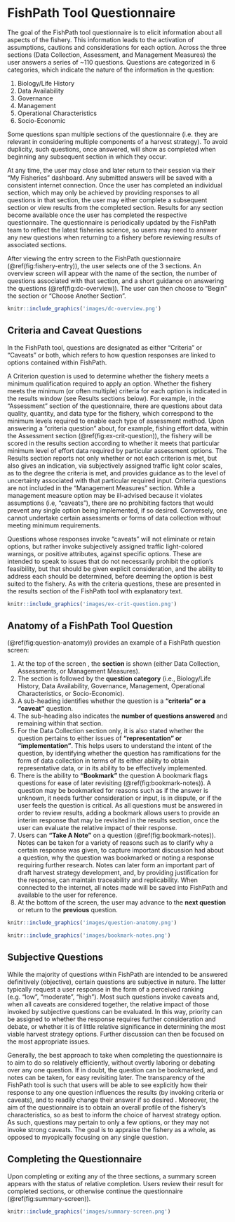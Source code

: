 # FishPath Tool Questionnaire

The goal of the FishPath tool questionnaire is to elicit information about all aspects of the fishery. This information leads to the activation of assumptions, cautions and considerations for each option. Across the three sections (Data Collection, Assessment, and Management Measures) the user answers a series of ~110 questions. Questions are categorized in 6 categories, which indicate the nature of the information in the question:

1. Biology/Life History
2. Data Availability
3. Governance
4. Management 
5. Operational Characteristics
6. Socio-Economic

Some questions span multiple sections of the questionnaire (i.e. they are relevant in considering multiple components of a harvest strategy). To avoid duplicity, such questions, once answered, will show as completed when beginning any subsequent section in which they occur. 

At any time, the user may close and later return to their session via their “My Fisheries” dashboard. Any submitted answers will be saved with a consistent internet connection. Once the user has completed an individual section, which may only be achieved by providing responses to all questions in that section, the user may either complete a subsequent section or view results from the completed section. Results for any section become available once the user has completed the respective questionnaire. The questionnaire is periodically updated by the FishPath team to reflect the latest fisheries science, so users may need to answer any new questions when returning to a fishery before reviewing results of associated sections.

After viewing the entry screen to the FishPath questionnaire (\@ref(fig:fishery-entry)), the user selects one of the 3 sections. An overview screen will appear with the name of the section, the number of questions associated with that section, and a short guidance on answering the questions (\@ref(fig:dc-overview)). The user can then choose to “Begin” the section or “Choose Another Section”. 

```r
knitr::include_graphics('images/dc-overview.png')
```

## Criteria and Caveat Questions
In the FishPath tool, questions are designated as either “Criteria” or “Caveats” or both, which refers to how question responses are linked to options contained within FishPath. 

A Criterion question is used to determine whether the fishery meets a minimum qualification required to apply an option. Whether the fishery meets the minimum (or often multiple) criteria for each option is indicated in the results window (see Results sections below). For example, in the “Assessment” section of the questionnaire, there are questions about data quality, quantity, and data type for the fishery, which correspond to the minimum levels required to enable each type of assessment method. Upon answering a “criteria question” about, for example, fishing effort data, within the Assessment section (\@ref(fig:ex-crit-question)), the fishery will be scored in the results section according to whether it meets that particular minimum level of effort data required by particular assessment options. The Results section reports not only whether or not each criterion is met, but also gives an indication, via subjectively assigned traffic light color scales, as to the degree the criteria is met, and provides guidance as to the level of uncertainty associated with that particular required input. Criteria questions are not included in the “Management Measures” section. While a management measure option may be ill-advised because it violates assumptions (i.e, “caveats”), there are no prohibiting factors that would prevent any single option being implemented, if so desired. Conversely, one cannot undertake certain assessments or forms of data collection without meeting minimum requirements. 

Questions whose responses invoke “caveats” will not eliminate or retain options, but rather invoke subjectively assigned traffic light-colored warnings, or positive attributes, against specific options. These are intended to speak to issues that do not necessarily prohibit the option’s feasibility, but that should be given explicit consideration, and the ability to address each should be determined, before deeming the option is best suited to the fishery. As with the criteria questions, these are presented in the results section of the FishPath tool with explanatory text.
 
 ```r
knitr::include_graphics('images/ex-crit-question.png')
```

## Anatomy of a FishPath Tool Question
(\@ref(fig:question-anatomy)) provides an example of a FishPath question screen:

1.	At the top of the screen  , the **section** is shown (either Data Collection, Assessments, or Management Measures). 
2.	The section is followed by the **question category** (i.e., Biology/Life History, Data Availability, Governance, Management, Operational Characteristics, or Socio-Economic). 
3.	A sub-heading identifies whether the question is a **“criteria” or a “caveat”** question.
4.	The sub-heading also indicates the **number of questions answered** and remaining within that section. 
5.	For the Data Collection section only, it is also stated whether the question pertains to either issues of **“representation” or “implementation”**. This helps users to understand the intent of the question, by identifying whether the question has ramifications for the form of data collection in terms of its either ability to obtain representative data, or in its ability to be effectively implemented. 
6.	There is the ability to **“Bookmark”** the question A bookmark flags questions for ease of later revisiting (\@ref(fig:bookmark-notes)). A question may be bookmarked for reasons such as if the answer is unknown, it needs further consideration or input, is in dispute, or if the user feels the question is critical. As all questions must be answered in order to review results, adding a bookmark allows users to provide an interim response that may be revisited in the results section, once the user can evaluate the relative impact of their response. 
7.	Users can **“Take A Note”** on a question (\@ref(fig:bookmark-notes)). Notes can be taken for a variety of reasons such as to clarify why a certain response was given, to capture important discussion had about a question, why the question was bookmarked or noting a response requiring further research. Notes can later form an important part of draft harvest strategy development, and, by providing justification for the response, can maintain traceability and replicability. When connected to the internet, all notes made will be saved into FishPath and available to the user for reference. 
8.	At the bottom of the screen, the user may advance to the **next question** or return to the **previous** question. 

 ```r
knitr::include_graphics('images/question-anatomy.png')
```

 ```r
knitr::include_graphics('images/bookmark-notes.png')
```

## Subjective Questions

While the majority of questions within FishPath are intended to be answered definitively (objective), certain questions are subjective in nature. The latter typically request a user response in the form of a perceived ranking (e.g. “low”, “moderate”, “high”). Most such questions invoke caveats and, when all caveats are considered together, the relative impact of those invoked by subjective questions can be evaluated. In this way, priority can be assigned to whether the response requires further consideration and debate, or whether it is of little relative significance in determining the most viable harvest strategy options. Further discussion can then be focused on the most appropriate issues.

Generally, the best approach to take when completing the questionnaire is to aim to do so relatively efficiently, without overtly laboring or debating over any one question. If in doubt, the question can be bookmarked, and notes can be taken, for easy revisiting later. The transparency of the FishPath tool is such that users will be able to see explicitly how their response to any one question influences the results (by invoking criteria or caveats), and to readily change their answer if so desired   . Moreover, the aim of the questionnaire is to obtain an overall profile of the fishery’s characteristics, so as best to inform the choice of harvest strategy option. As such, questions may pertain to only a few options, or they may not invoke strong caveats. The goal is to appraise the fishery as a whole, as opposed to myopically focusing on any single question.

## Completing the Questionnaire
Upon completing or exiting any of the three sections, a summary screen appears with the status of relative completion. Users review their result for completed sections, or otherwise continue the questionnaire (\@ref(fig:summary-screen)). 

 ```r
knitr::include_graphics('images/summary-screen.png')
```